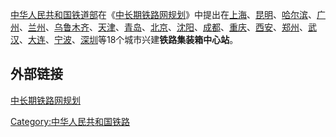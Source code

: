 {{expand|time=2010-04-01}}
[[中华人民共和国铁道部|中华人民共和国铁道部]]在《[[中长期铁路网规划|中长期铁路网规划]]》中提出在[[上海|上海]]、[[昆明|昆明]]、[[哈尔滨|哈尔滨]]、[[广州|广州]]、[[兰州|兰州]]、[[乌鲁木齐|乌鲁木齐]]、[[天津|天津]]、[[青岛|青岛]]、[[北京|北京]]、[[沈阳|沈阳]]、[[成都|成都]]、[[重庆|重庆]]、[[西安|西安]]、[[郑州|郑州]]、[[武汉|武汉]]、[[大连|大连]]、[[宁波|宁波]]、[[深圳|深圳]]等18个城市兴建'''铁路集装箱中心站'''。

==外部链接==
[https://web.archive.org/web/20100527204801/http://www.china-mor.gov.cn/tllwjs/tlwgh_5.html 中长期铁路网规划]
{{中国铁路集装箱中心站}}
[[Category:中华人民共和国铁路|Category:中华人民共和国铁路]]